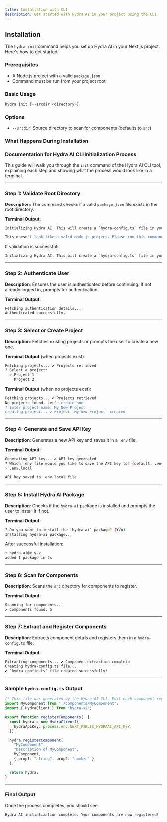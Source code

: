 ```yaml
---
title: Installation with CLI
description: Get started with Hydra AI in your project using the CLI
---
```


## Installation

The `hydra init` command helps you set up Hydra AI in your Next.js project. Here's how to get started:

### Prerequisites

- A Node.js project with a valid `package.json`
- Command must be run from your project root

### Basic Usage

```bash
hydra init [--srcdir <directory>]
```

### Options

- `--srcdir`: Source directory to scan for components (defaults to `src`)

### What Happens During Installation

### Documentation for Hydra AI CLI Initialization Process

This guide will walk you through the `init` command of the Hydra AI CLI tool, explaining each step and showing what the process would look like in a terminal.

---

### Step 1: Validate Root Directory

**Description**: The command checks if a valid `package.json` file exists in the root directory.

**Terminal Output**:

```bash
Initializing Hydra AI. This will create a `hydra-config.ts` file in your project, with initial component registrations.

This doesn't look like a valid Node.js project. Please run this command from the root of your project, where the `package.json` file is located.
```

If validation is successful:

```bash
Initializing Hydra AI. This will create a `hydra-config.ts` file in your project, with initial component registrations.
```

---

### Step 2: Authenticate User

**Description**: Ensures the user is authenticated before continuing. If not already logged in, prompts for authentication.

**Terminal Output**:

```bash
Fetching authentication details...
Authenticated successfully.
```

---

### Step 3: Select or Create Project

**Description**: Fetches existing projects or prompts the user to create a new one.

**Terminal Output** (when projects exist):

```bash
Fetching projects... ✔ Projects retrieved
? Select a project:
  > Project 1
    Project 2
```

**Terminal Output** (when no projects exist):

```bash
Fetching projects... ✔ Projects retrieved
No projects found. Let's create one.
? Enter project name: My New Project
Creating project... ✔ Project "My New Project" created
```

---

### Step 4: Generate and Save API Key

**Description**: Generates a new API key and saves it in a `.env` file.

**Terminal Output**:

```bash
Generating API key... ✔ API key generated
? Which .env file would you like to save the API key to? (default: .env.local)
> .env.local

API key saved to .env.local file
```

---

### Step 5: Install Hydra AI Package

**Description**: Checks if the `hydra-ai` package is installed and prompts the user to install it if not.

**Terminal Output**:

```bash
? Do you want to install the `hydra-ai` package? (Y/n)
Installing hydra-ai package...
```

After successful installation:

```bash
+ hydra-ai@x.y.z
added 1 package in 2s
```

---

### Step 6: Scan for Components

**Description**: Scans the `src` directory for components to register.

**Terminal Output**:

```bash
Scanning for components...
✔ Components found: 5
```

---

### Step 7: Extract and Register Components

**Description**: Extracts component details and registers them in a `hydra-config.ts` file.

**Terminal Output**:

```bash
Extracting components... ✔ Component extraction complete
Creating hydra-config.ts file...
✔ `hydra-config.ts` file created successfully!
```

---

### Sample `hydra-config.ts` Output

```typescript
/* This file was generated by the Hydra AI CLI. Edit each component registration as needed. */
import MyComponent from "./components/MyComponent";
import { HydraClient } from "hydra-ai";

export function registerComponents() {
  const hydra = new HydraClient({
    hydraApiKey: process.env.NEXT_PUBLIC_HYDRAAI_API_KEY,
  });

  hydra.registerComponent(
    "MyComponent",
    "Description of MyComponent",
    MyComponent,
    { prop1: "string", prop2: "number" }
  );

  return hydra;
}
```

---

### Final Output

Once the process completes, you should see:

```bash
Hydra AI initialization complete. Your components are now registered!
```
